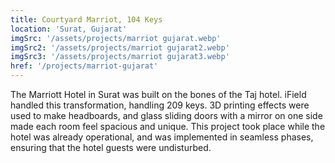 ```yaml
---
title: Courtyard Marriot, 104 Keys
location: 'Surat, Gujarat'
imgSrc: '/assets/projects/marriot gujarat.webp'
imgSrc2: '/assets/projects/marriot gujarat2.webp'
imgSrc3: '/assets/projects/marriot gujarat3.webp'
href: '/projects/marriot-gujarat'
---
```


The Marriott Hotel in Surat was built on the bones of the Taj hotel.
iField handled this transformation, handling 209 keys. 3D printing effects were used to make headboards,
and glass sliding doors with a mirror on one side made each room feel spacious and unique.
This project took place while the hotel was already operational, and was implemented in
seamless phases, ensuring that the hotel guests were undisturbed.
